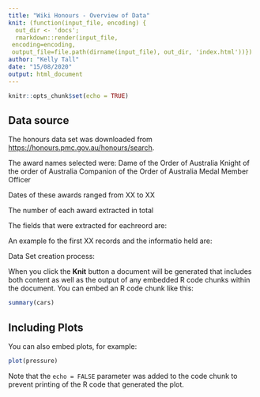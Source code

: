 ```yaml
---
title: "Wiki Honours - Overview of Data"
knit: (function(input_file, encoding) {
  out_dir <- 'docs';
  rmarkdown::render(input_file,
 encoding=encoding,
 output_file=file.path(dirname(input_file), out_dir, 'index.html'))})
author: "Kelly Tall"
date: "15/08/2020"
output: html_document
---
```


```r
knitr::opts_chunk$set(echo = TRUE)
```

## Data source

The honours data set was downloaded from   <https://honours.pmc.gov.au/honours/search>.

The award names selected were:
Dame of the Order of Australia
Knight of the order of Australia
Companion of the Order of Australia
Medal
Member
Officer

Dates of these awards ranged from XX to XX

The number of each award extracted in total 


The fields that were extracted for eachreord are:

An example fo the first XX records and the informatio held are:

Data Set creation process: 







When you click the **Knit** button a document will be generated that includes both content as well as the output of any embedded R code chunks within the document. You can embed an R code chunk like this:

```r
summary(cars)
```

## Including Plots

You can also embed plots, for example:

```r
plot(pressure)
```

Note that the `echo = FALSE` parameter was added to the code chunk to prevent printing of the R code that generated the plot.
